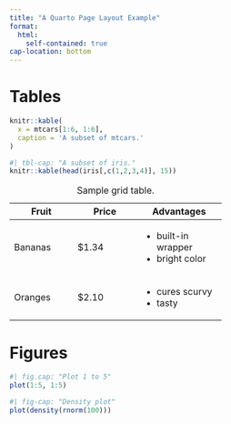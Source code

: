 ```yaml
---
title: "A Quarto Page Layout Example"
format:
  html: 
    self-contained: true
cap-location: bottom
---
```


# Tables

```r
knitr::kable(
  x = mtcars[1:6, 1:6],
  caption = 'A subset of mtcars.'
)
```

```r
#| tbl-cap: "A subset of iris."
knitr::kable(head(iris[,c(1,2,3,4)], 15))
```


+---------------+---------------+--------------------+
| Fruit         | Price         | Advantages         |
+===============+===============+====================+
| Bananas       | $1.34         | - built-in wrapper |
|               |               | - bright color     |
+---------------+---------------+--------------------+
| Oranges       | $2.10         | - cures scurvy     |
|               |               | - tasty            |
+---------------+---------------+--------------------+

: Sample grid table.

# Figures

```r
#| fig.cap: "Plot 1 to 5"
plot(1:5, 1:5)
```

```r
#| fig-cap: "Density plot"
plot(density(rnorm(100)))
```
